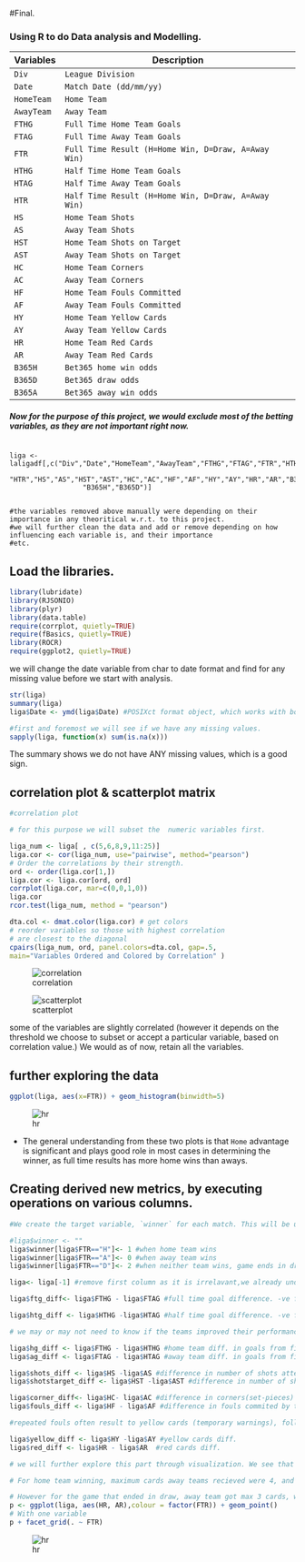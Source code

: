 #Final.


### Using R to do Data analysis and Modelling.



Variables | Description
----------| -----------
`Div` | `League Division`
`Date` | `Match Date (dd/mm/yy)`
`HomeTeam` | `Home Team`
`AwayTeam` | `Away Team`
`FTHG` | `Full Time Home Team Goals`
`FTAG` | `Full Time Away Team Goals`
`FTR` | `Full Time Result (H=Home Win, D=Draw, A=Away Win)`
`HTHG` | `Half Time Home Team Goals`
`HTAG` | `Half Time Away Team Goals`
`HTR` | `Half Time Result (H=Home Win, D=Draw, A=Away Win)`
`HS` | `Home Team Shots`
`AS` | `Away Team Shots`
`HST` | `Home Team Shots on Target`
`AST` | `Away Team Shots on Target`
`HC` | `Home Team Corners`
`AC` | `Away Team Corners`
`HF` | `Home Team Fouls Committed`
`AF` | `Away Team Fouls Committed`
`HY` | `Home Team Yellow Cards`
`AY` | `Away Team Yellow Cards`
`HR` | `Home Team Red Cards`
`AR` | `Away Team Red Cards`
`B365H` | `Bet365 home win odds`
`B365D` | `Bet365 draw odds`
`B365A` | `Bet365 away win odds`



##### Now for the purpose of this project, we would exclude most of the betting variables, as they are not important right now.


```

liga <- laligadf[,c("Div","Date","HomeTeam","AwayTeam","FTHG","FTAG","FTR","HTHG","HTAG",
                  "HTR","HS","AS","HST","AST","HC","AC","HF","AF","HY","AY","HR","AR","B365A",
                  "B365H","B365D")]


#the variables removed above manually were depending on their importance in any theoritical w.r.t. to this project. 
#we will further clean the data and add or remove depending on how influencing each variable is, and their importance 
#etc.
```

## Load the libraries.




```r
library(lubridate)
library(RJSONIO)
library(plyr)
library(data.table)
require(corrplot, quietly=TRUE)
require(fBasics, quietly=TRUE)
library(ROCR)
require(ggplot2, quietly=TRUE)
```


we will change the date variable from char to date format and find for any missing value before we start with analysis.

```r
str(liga)
summary(liga)
liga$Date <- ymd(liga$Date) #POSIXct format object, which works with both factors or characters

#first and foremost we will see if we have any missing values.
sapply(liga, function(x) sum(is.na(x)))

```

The summary shows we do not have ANY missing values, which is a good sign.


## correlation plot & scatterplot matrix


```r

#correlation plot

# for this purpose we will subset the  numeric variables first.

liga_num <- liga[ , c(5,6,8,9,11:25)] 
liga.cor <- cor(liga_num, use="pairwise", method="pearson")
# Order the correlations by their strength.
ord <- order(liga.cor[1,])
liga.cor <- liga.cor[ord, ord]
corrplot(liga.cor, mar=c(0,0,1,0))
liga.cor
rcor.test(liga_num, method = "pearson")

dta.col <- dmat.color(liga.cor) # get colors
# reorder variables so those with highest correlation
# are closest to the diagonal
cpairs(liga_num, ord, panel.colors=dta.col, gap=.5,
main="Variables Ordered and Colored by Correlation" )
```
![correlation](https://cloud.githubusercontent.com/assets/11197322/11610839/1f8d1cdc-9b7d-11e5-93a5-8060b29faf90.png)

![scatterplot](https://cloud.githubusercontent.com/assets/11197322/11610845/99e6c3f2-9b7d-11e5-9c91-6f7144608432.png)

some of the variables are slightly correlated (however it depends on the threshold we choose to subset or accept a particular variable, based on correlation value.) We would as of now, retain all the variables.

## further exploring the data

```r

ggplot(liga, aes(x=FTR)) + geom_histogram(binwidth=5)
```

![hr](https://cloud.githubusercontent.com/assets/11197322/11610850/d38f7b62-9b7d-11e5-88a6-54f2a134a62f.png)



- The general understanding from these two plots is that `Home` advantage is significant and plays good role in most cases in determining the winner, as full time results has more home wins than aways. 



## Creating derived new metrics, by executing operations on various columns.

```r
#We create the target variable, `winner` for each match. This will be used in our model for prediction.

#liga$winner <- ""
liga$winner[liga$FTR=="H"]<- 1 #when home team wins
liga$winner[liga$FTR=="A"]<- 0 #when away team wins
liga$winner[liga$FTR=="D"]<- 2 #when neither team wins, game ends in draw.

liga<- liga[-1] #remove first column as it is irrelavant,we already understand that teams data is from Div1.

liga$ftg_diff<- liga$FTHG - liga$FTAG #full time goal difference. -ve for goal conceded by home team, positive for goals made by them.

liga$htg_diff <- liga$HTHG -liga$HTAG #half time goal difference. -ve for goal conceded by home team, positive for goals made by them and 0 is for draw.

# we may or may not need to know if the teams improved their performance from first half (45 minutes of play) int he second half and if that affected the play. 

liga$hg_diff <- liga$FTHG - liga$HTHG #home team diff. in goals from first to full time, that is second half goals, we will call it home goal difference.
liga$ag_diff <- liga$FTAG - liga$HTAG #away team diff. in goals from first to full time, that is second half goals, we will call it away goal difference.

liga$shots_diff <- liga$HS -liga$AS #difference in number of shots attempted by each team.
liga$shotstarget_diff <- liga$HST -liga$AST #difference in number of shots attempted and were on target as well,by each team.

liga$corner_diff<- liga$HC- liga$AC #difference in corners(set-pieces) taken each team.
liga$fouls_diff <- liga$HF - liga$AF #difference in fouls commited by two teams in a match

#repeated fouls often result to yellow cards (temporary warnings), followed by red card (that is requiring a player to leave the field from the play ad would also be further banned for next match). This usually affects the game.

liga$yellow_diff <- liga$HY -liga$AY #yellow cards diff.
liga$red_diff <- liga$HR - liga$AR  #red cards diff.

# we will further explore this part through visualization. We see that away team wins when home teams concedes more foul which turns into red cards. The insights are little unexpected as well. First we see that, in away teams win, maximum number of players red carded was 2, where home team accounted for 3 for a lossing cause. Secondy, even if away team gets 2 red cards and home team gets 0, away team wins, which could be credited to two reasons, one, that away team was stringer than home team and therefore, red cards played little or no part in the match against wekaer opponents for them, or second, the red cards plaayers were subjected to came into play very ate in the game, that is, towards the end of the game.

# For home team winning, maximum cards away teams recieved were 4, and home team 2. However it is interesting to note that when away team got 4 cards in a game, which means out of 11 players, 4 were sent off, home team got NIL, so their team was more in the field and covered more and was able to dominate. 

# However for the game that ended in draw, away team got max 3 cards, while home team 2. Hence again, it could be cause away teams after getting their players sent off, approached a defensive mind set in to play and considered draw a favorable result for them. As they are involved in more red cards during draw than home teams, and it also makes sense, as the stadium and fans are behind home team,not away team. For away team, winning in such condition with players out from game is always tough. 
p <- ggplot(liga, aes(HR, AR),colour = factor(FTR)) + geom_point()
# With one variable
p + facet_grid(. ~ FTR)

```

![hr](https://cloud.githubusercontent.com/assets/11197322/11610850/d38f7b62-9b7d-11e5-88a6-54f2a134a62f.png)
